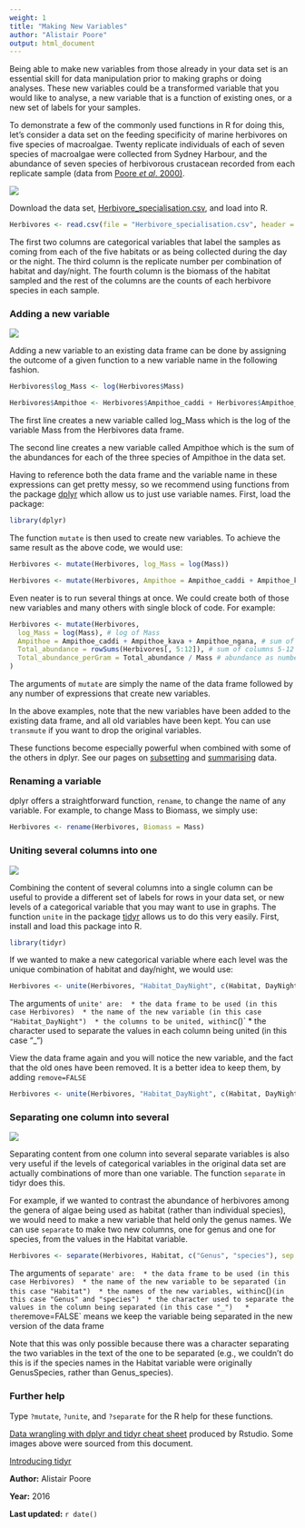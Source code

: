 ```yaml
---
weight: 1
title: "Making New Variables"
author: "Alistair Poore"
output: html_document
---
```


Being able to make new variables from those already in your data set is an essential skill for data manipulation prior to making graphs or doing analyses. These new variables could be a transformed variable that you would like to analyse, a new variable that is a function of existing ones, or a new set of labels for your samples.

To demonstrate a few of the commonly used functions in R for doing this, let's consider a data set on the feeding specificity of marine herbivores on five species of macroalgae. Twenty replicate individuals of each of seven species of macroalgae were collected from Sydney Harbour, and the abundance of seven species of herbivorous crustacean recorded from each replicate sample (data from [Poore *et al*. 2000)](http://www.int-res.com/abstracts/meps/v208/p183-196/).

![](MDS_image.jpg)

Download the data set, [Herbivore_specialisation.csv](/datasets/Herbivore_specialisation.csv), and load into R.

```r
Herbivores <- read.csv(file = "Herbivore_specialisation.csv", header = TRUE)
```

The first two columns are categorical variables that label the samples as coming from each of the five habitats or as being collected during the day or the night. The third column is the replicate number per combination of habitat and day/night. The fourth column is the biomass of the habitat sampled and the rest of the columns are the counts of each herbivore species in each sample.
  

### Adding a new variable
 
![](Making_new_variables_image.jpg)

Adding a new variable to an existing data frame can be done by assigning the outcome of a given function to a new variable name in the following fashion.

```r
Herbivores$log_Mass <- log(Herbivores$Mass)

Herbivores$Ampithoe <- Herbivores$Ampithoe_caddi + Herbivores$Ampithoe_kava + Herbivores$Ampithoe_ngana
```

The first line creates a new variable called log_Mass which is the log of the variable Mass from the Herbivores data frame.

The second line creates a new variable called Ampithoe which is the sum of the abundances for each of the three species of Ampithoe in the data set.

Having to reference both the data frame and the variable name in these expressions can get pretty messy, so we recommend using functions from the package [dplyr](https://cran.r-project.org/web/packages/dplyr/index.html) which allow us to just use variable names. First, load the package:

```r
library(dplyr)
```

The function `mutate` is then used to create new variables. To achieve the same result as the above code, we would use:

```r
Herbivores <- mutate(Herbivores, log_Mass = log(Mass))

Herbivores <- mutate(Herbivores, Ampithoe = Ampithoe_caddi + Ampithoe_kava + Ampithoe_ngana)
```

Even neater is to run several things at once. We could create both of those new variables and many others with single block of code. For example:

```r
Herbivores <- mutate(Herbivores,
  log_Mass = log(Mass), # log of Mass
  Ampithoe = Ampithoe_caddi + Ampithoe_kava + Ampithoe_ngana, # sum of three columns
  Total_abundance = rowSums(Herbivores[, 5:12]), # sum of columns 5-12 with all abundance data
  Total_abundance_perGram = Total_abundance / Mass # abundance as numbers per g of habitat
)
```

The arguments of `mutate` are simply the name of the data frame followed by any number of expressions that create new variables.

In the above examples, note that the new variables have been added to the existing data frame, and all old variables have been kept. You can use `transmute` if you want to drop the original variables.

These functions become especially powerful when combined with some of the others in dplyr. See our pages on [subsetting](/../data-manipulation/subsetting-data/) and [summarising](/../data-manipulation/summarising-data/) data. 
  

### Renaming a variable
 
dplyr offers a straightforward function, `rename`, to change the name of any variable. For example, to change Mass to Biomass, we simply use:

```r
Herbivores <- rename(Herbivores, Biomass = Mass)
```
  

### Uniting several columns into one
 
![](Unite_image.jpg)

Combining the content of several columns into a single column can be useful to provide a different set of labels for rows in your data set, or new levels of a categorical variable that you may want to use in graphs. The function `unite` in the package [tidyr](https://blog.rstudio.org/2014/07/22/introducing-tidyr/) allows us to do this very easily. First, install and load this package into R.

```r
library(tidyr)
```

If we wanted to make a new categorical variable where each level was the unique combination of habitat and day/night, we would use:

```r
Herbivores <- unite(Herbivores, "Habitat_DayNight", c(Habitat, DayNight), sep = "_")
```

The arguments of `unite' are: 
* the data frame to be used (in this case Herbivores) 
* the name of the new variable (in this case "Habitat_DayNight") 
* the columns to be united, within `c()` 
* the character used to separate the values in each column being united (in this case "_") 

View the data frame again and you will notice the new variable, and the fact that the old ones have been removed. It is a better idea to keep them, by adding `remove=FALSE`

```r
Herbivores <- unite(Herbivores, "Habitat_DayNight", c(Habitat, DayNight), sep = "_", remove = FALSE)
```
  

### Separating one column into several
 
![](Separate_image.jpg)

Separating content from one column into several separate variables is also very useful if the levels of categorical variables in the original data set are actually combinations of more than one variable. The function `separate` in tidyr does this.

For example, if we wanted to contrast the abundance of herbivores among the genera of algae being used as habitat (rather than individual species), we would need to make a new variable that held only the genus names. We can use `separate` to make two new columns, one for genus and one for species, from the values in the Habitat variable.

```r
Herbivores <- separate(Herbivores, Habitat, c("Genus", "species"), sep = "_", remove = FALSE)
```

The arguments of `separate' are: 
* the data frame to be used (in this case Herbivores) 
* the name of the new variable to be separated (in this case "Habitat") 
* the names of the new variables, within `c()` (in this case "Genus" and "species") 
* the character used to separate the values in the column being separated (in this case "_")  
* the `remove=FALSE` means we keep the variable being separated in the new version of the data frame 

Note that this was only possible because there was a character separating the two variables in the text of the one to be separated (e.g., we couldn't do this is if the species names in the Habitat variable were originally GenusSpecies, rather than Genus_species).
  

### Further help
 
Type `?mutate`, `?unite`, and `?separate` for the R help for these functions.

[Data wrangling with dplyr and tidyr cheat sheet](https://www.rstudio.com/wp-content/uploads/2015/02/data-wrangling-cheatsheet.pdf) produced by Rstudio. Some images above were sourced from this document.

[Introducing tidyr](https://blog.rstudio.org/2014/07/22/introducing-tidyr/)
  

**Author:** Alistair Poore
 
**Year:** 2016

**Last updated:** `r date()`


